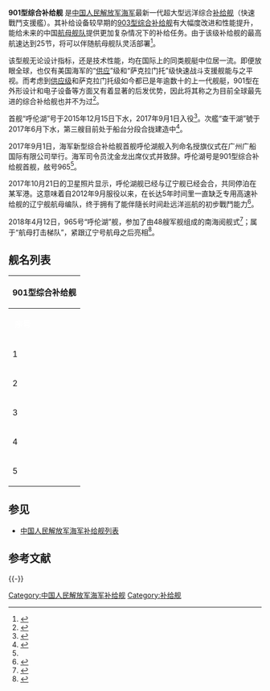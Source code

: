 {{軍艦模板
|名稱 = 901型综合补给舰 [[File:Naval_Ensign_of_the_People's_Republic_of_China.svg|30px]]
|圖片 =  [[File:PLANS_Hulun_Lake_(AOE-965)_20190801.jpg|300px]]
|照片說明= 正在穿越宫古海峡的呼伦湖舰
|艦種 = [[补给舰|补给舰]]
|艦名 = 中國湖泊名
|拥有国 = [[中华人民共和国|中华人民共和国]]
|次型 = 
|竣工= [[广船国际造船厂|广船国际造船厂]]
|状态= 2艘服役、 1艘下水、1艘建造中、 1艘计划中
|满载= 48000吨
|正常排水量= 46000吨
|長度= 241米<ref>{{Cite web |url=http://slide.mil.news.sina.com.cn/h/slide_8_203_57682.html#p=1 |title=这口奶下去辽宁号得飞！中国航母奶妈吨位曝光 |accessdate=2017-10-31 |archive-date=2017-11-03 |archive-url=https://web.archive.org/web/20171103020551/http://slide.mil.news.sina.com.cn/h/slide_8_203_57682.html#p=1 |dead-url=no }}</ref>
|闊度= 32米
|吃水= 10.8米
|引擎= 4台QC280型燃氣輪機<ref>{{Cite web |url=http://mil.news.sina.com.cn/jssd/2018-05-02/doc-ifzyqqip7511155.shtml |title=中国打造航母战斗群：一口气就建造四艘五万吨补给舰 |accessdate=2018-05-03 |archive-date=2018-05-03 |archive-url=https://web.archive.org/web/20180503111835/http://mil.news.sina.com.cn/jssd/2018-05-02/doc-ifzyqqip7511155.shtml |dead-url=no }}</ref>
|極速= 25节<ref>{{Cite web |url=http://slide.mil.news.sina.com.cn/h/slide_8_203_47416.html#p=1 |title=航母编队物流中心！中国首艘901型补给舰试航 |accessdate=2016-12-20 |archive-date=2016-12-24 |archive-url=https://web.archive.org/web/20161224015240/http://slide.mil.news.sina.com.cn/h/slide_8_203_47416.html#p=1 |dead-url=no }}</ref>
|續航= 10000海里以上（18節）
|燃料 = 柴油
|乘員 = 300～500名
|艦載機 = [[直-8|直-8]]×1、[[直-18|直-18]]×1
|裝備 = [[H/PJ-13型6管30毫米舰炮|H/PJ-13型6管30毫米舰炮]]（[[AK-630近迫武器系統|AK-630]]近防炮的改进型）x4
|其它 = 左侧4个补给站（1个航母右舷补给专用），右侧3个补给站，分别为油料补给站和油料/干货双用途补给站<ref name="#1">{{cite web |url =http://www.guancha.cn/military-affairs/2017_09_01_425345.shtml |title =我国新型综合补给舰901型首舰呼伦湖号交接入列 可保障航母编队 |accessdate =2017-09-01 |archive-date =2017-09-01 |archive-url =https://web.archive.org/web/20170901195600/http://www.guancha.cn/military-affairs/2017_09_01_425345.shtml |dead-url =no }}</ref>；估计最多可携带船用燃油10000-15000吨、舰载机航空煤油5000吨、淡水1000-1500吨（配海水淡化设备）、干货弹药3000吨
}}

'''901型综合补给舰'''<!-- （北约称“'''XX级补给舰'''”） --><!-- 没确认到北约编号 -->是[[中国人民解放军海军|中国人民解放军海军]]最新一代超大型远洋综合[[补给舰|补给舰]]（快速戰鬥支援艦）。其补给设备较早期的[[903型综合补给舰|903型综合补给舰]]有大幅度改进和性能提升，能给未来的中国[[航母舰队|航母舰队]]提供更加复杂情况下的补给任务。由于该级补给舰的最高航速达到25节，将可以伴随航母舰队灵活部署<ref>{{cite web |url = http://mil.news.sina.com.cn/2015-11-28/1600845150.html |title = 中国4万吨大型补给舰曝光 为国产航母补给 |accessdate = 2015年11月28日 |publisher = 新浪军事 |archive-date = 2015-12-02 |archive-url = https://web.archive.org/web/20151202080109/http://mil.news.sina.com.cn/2015-11-28/1600845150.html |dead-url = no }}</ref>。
 
该型舰无论设计指标，还是技术性能，均在国际上的同类舰艇中位居一流。即便放眼全球，也仅有美国海军的“[[供应级快速战斗支援舰|供应]]”级和“萨克拉门托”级快速战斗支援舰能与之平视。而考虑到[[供应级快速战斗支援舰|供应级]]和萨克拉门托级如今都已是年逾数十的上一代舰艇，901型在外形设计和电子设备等方面又有着显著的后发优势，因此将其称之为目前全球最先进的综合补给舰也并不为过<ref>{{Cite web|title=中国新一艘航母补给舰服役 电子设备领先美军|url=https://mil.sina.cn/sd/2019-02-15/detail-ihqfskcp5348743.d.html|access-date=2021-10-17|date=2019-02-15|last=sina_mobile|work=mil.sina.cn|archive-date=2021-10-19|archive-url=https://web.archive.org/web/20211019124027/https://mil.sina.cn/sd/2019-02-15/detail-ihqfskcp5348743.d.html|dead-url=no}}</ref>。

首舰“呼伦湖”号于2015年12月15日下水，2017年9月1日入役<ref name="呼伦湖号入列">{{cite web |url = http://www.guancha.cn/military-affairs/2017_09_01_425345.shtml |title = 我国新型综合补给舰901型首舰呼伦湖号交接入列 可保障航母编队 |accessdate = 2017年9月1日 |publisher = 观察者网 |archive-date = 2017年9月1日 |archive-url = https://web.archive.org/web/20170901195600/http://www.guancha.cn/military-affairs/2017_09_01_425345.shtml |dead-url = no }}</ref>。次艦“查干湖”號于2017年6月下水，第三艘目前处于船台分段合拢建造中<ref>{{Cite web |url=http://slide.mil.news.sina.com.cn/h/slide_8_203_60471.html#p=1 |title=为第三艘航母准备？我军第三艘901航母补给舰合拢中 |accessdate=2018-01-30 |archive-date=2018-01-30 |archive-url=https://web.archive.org/web/20180130204304/http://slide.mil.news.sina.com.cn/h/slide_8_203_60471.html#p=1 |dead-url=no }}</ref>。

2017年9月1日，海军新型综合补给舰首舰呼伦湖舰入列命名授旗仪式在广州广船国际有限公司举行。海军司令员沈金龙出席仪式并致辞。呼伦湖号是901型综合补给舰首舰，舷号965<ref name="#1"/>。

2017年10月21日的卫星照片显示，呼伦湖舰已经与辽宁舰已经会合，共同停泊在某军港。这意味着自2012年9月服役以来，在长达5年时间里一直缺乏专用高速补给舰的辽宁舰航母编队，终于拥有了能伴隨长时间赴远洋巡航的初步戰鬥能力<ref>{{cite web |url = http://mil.news.sina.com.cn/jssd/2017-11-12/doc-ifynshev5479522.shtml |title = 辽宁舰与航母奶妈会合 |accessdate = 2017年12月4日 |publisher = 新浪军事 |archive-date = 2017-12-05 |archive-url = https://web.archive.org/web/20171205042009/http://mil.news.sina.com.cn/jssd/2017-11-12/doc-ifynshev5479522.shtml |dead-url = no }}</ref>。

2018年4月12日，965号“呼伦湖”舰，参加了由48艘军舰组成的南海阅舰式<ref>{{Cite web |url=http://news.sina.com.cn/o/2018-04-12/doc-ifyzeyqc2349700.shtml |title=南海阅兵海军7个作战群48艘战舰亮相:有哪些类型? |accessdate=2018-04-12 |archive-date=2018-04-13 |archive-url=https://web.archive.org/web/20180413124532/http://news.sina.com.cn/o/2018-04-12/doc-ifyzeyqc2349700.shtml |dead-url=no }}</ref>；属于“航母打击梯队”，紧跟辽宁号航母之后亮相<ref>{{Cite web |url=http://slide.mil.news.sina.com.cn/h/slide_8_203_62673.html?cre=picpagepc&mod=picg&loc=1&r=0&doct=0&rfunc=32&tj=none#p=5 |title=具体到舰！详解南海大阅兵中国海军八个编队 |accessdate=2018-04-15 |archive-date=2018-04-16 |archive-url=https://web.archive.org/web/20180416012454/http://slide.mil.news.sina.com.cn/h/slide_8_203_62673.html?cre=picpagepc&mod=picg&loc=1&r=0&doct=0&rfunc=32&tj=none#p=5 |dead-url=no }}</ref>。

== 舰名列表 ==
{|class="toccolours" border="1" cellspacing="1" cellpadding="2" style="margin:left; width:70%; border-collapse:collapse;"
|- 
!colspan="8"| 901型综合补给舰
|- style="background:#069;"
|'''<font style="color:#fff;"> 序号 '''
|'''<font style="color:#fff;"> 舷号 '''
|'''<font style="color:#fff;"> 舰名 '''
|'''<font style="color:#fff;"> 船厂 '''
|'''<font style="color:#fff;"> 下水日期 '''
|'''<font style="color:#fff;"> 服役日期 '''
|'''<font style="color:#fff;"> 所属舰队 '''
|'''<font style="color:#fff;"> 现状 '''
|-
| 1 
| 901（原965）<ref>{{Cite web |url=https://mil.news.sina.com.cn/2021-12-19/doc-ikyamrmy9912467.shtml |title=辽宁舰一年两度远海训练 专家：常态化部署值得期待 |access-date=2021-12-20 |archive-date=2021-12-20 |archive-url=https://web.archive.org/web/20211220024532/https://mil.news.sina.com.cn/2021-12-19/doc-ikyamrmy9912467.shtml |dead-url=no }}</ref>
| [[呼伦湖|呼伦湖]]
| 广船国际
| 2015年12月15日
| 2017年9月1日
| [[北部战区海军|北部战区海军]]
| 现役<ref name="呼伦湖号入列" />
|-
| 2 
| 905（原967)
| [[查干湖|查干湖]]
| 广船国际
| 2017年6月
| 2019年2月12日
| [[南部战区海军|南部战区海军]]
| 现役
|-
| 3
| 
| [[鄱阳湖|鄱阳湖]]
| 广船国际
| 2021年
| 预计2023年
| [[北部战区海军|北部战区海军]]
| 下水舾装
|-
| 4
| 
| [[洪泽湖|洪泽湖]]
| 广船国际
| 预计2024年
| 预计2026年
| [[南部战区海军|南部战区海军]]
| 建造中
|-
| 5
| 
| [[日月潭|日月潭]]
| 广船国际
| 预计2025年
| 预计2027年
| [[北部战区海军|北部战区海军]]
| 计划中

|}

==参见==
*[[中国人民解放军海军补给舰列表|中国人民解放军海军补给舰列表]]

== 参考文献 ==
{{Reflist|1}}

{{-}}
{{中国人民解放军海军舰艇}}

[[Category:中国人民解放军海军补给舰|Category:中国人民解放军海军补给舰]]
[[Category:补给舰|Category:补给舰]]